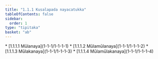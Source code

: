 ```yaml
---
title: "1.1.1 Kusalapada nayacatukka"
tableOfContents: false
sidebar:
  order: 1
type: "tipitaka"
basket: "ab"
---
```



<DynamicBreadcrumb />



<TableOfContents>
* [1.1.1.1 Mūlanaya](1-1-1/1-1-1-1)
* [1.1.1.2 Mūlamūlanaya](1-1-1/1-1-1-2)
* [1.1.1.3 Mūlakanaya](1-1-1/1-1-1-3)
* [1.1.1.4 Mūlamūlakanaya](1-1-1/1-1-1-4)
</TableOfContents>